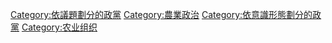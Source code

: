[[Category:依議題劃分的政黨|Category:依議題劃分的政黨]]
[[Category:農業政治|Category:農業政治]]
[[Category:依意識形態劃分的政黨|Category:依意識形態劃分的政黨]]
[[Category:农业组织|Category:农业组织]]